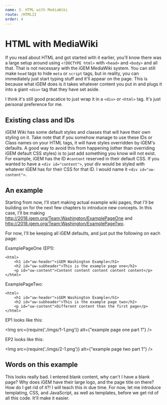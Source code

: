 ```yaml
---
name: 3. HTML with MediaWiki
route: /HTMLII
order: 4
---
```



# HTML with MediaWiki

If you read about HTML and got started with it earlier, you'll know there was a large setup around using `<!DOCTYPE html>` with `<head>` and `<body>` and all that. That is not necessary with the iGEM MediaWiki system. You can still make `head` tags to hide `meta` or `script` tags, but in reality, you can immediately just start typing stuff and it'll appear on the page. This is because what iGEM does is it takes whatever content you put in and plugs it into a giant `<div>` tag that they have set aside. 

I think it's still good pracatice to just wrap it in a `<div>` or `<html>` tag. It's just personal preference for me. 

## Existing class and IDs

iGEM Wiki has some default styles and classes that will have their own styling on it. Take note that if you somehow manage to use these IDs or Class names on your HTML tags, it will have styles overridden by iGEM's defaults. A good way to avoid this from happening (other than overriding iGEM default CSS styles) is to just add something you know will not exist. For example, iGEM has the ID `#content` reserved in their default CSS. If you wanted to have a `<div id="content">`, your div would be styled with whatever iGEM has for their CSS for that ID. I would name it `<div id="uw-content">`.

## An example

Starting from now, I'll start making actual example wiki pages, that I'll be building on for the next few chapters to introduce new concepts. In this case, I'll be making http://2018.igem.org/Team:Washington/ExamplePageOne and http://2018.igem.org/Team:Washington/ExamplePageTwo.

For now, I'll be keeping all iGEM defaults, and just put the following on each page:

ExamplePageOne (EP1): 
```
<html>
    <h1 id="uw-header">iGEM Washington Example</h1>
    <h2 id="uw-subheader">This is the example page one</h2>
    <p id="uw-content">Content content content content content</p>
</html>
```

ExamplePageTwo: 
```
<html>
    <h1 id="uw-header">iGEM Washington Example</h1>
    <h2 id="uw-subheader">This is the example page two</h2>
    <p id="uw-content">Different content than the first page</p>
</html>
```

EP1 looks like this:

<Img src={require('./imgs/1-1.png')} alt={"example page one part 1"} />

EP2 looks like this:

<Img src={require('./imgs/2-1.png')} alt={"example page two part 1"} />

## Words on this example

This looks really bad. I entered blank content, why can't I have a blank page? Why does iGEM have their large logo, and the page title on there? How do I get rid of it?! I will teach this in due time. For now, let me introduce templating, CSS, and JavaScript, as well as templates, before we get rid of all this code. It'll make it easier.

